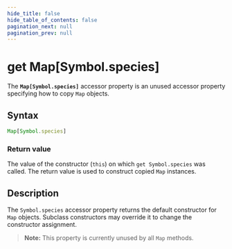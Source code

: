 ```yaml
---
hide_title: false
hide_table_of_contents: false
pagination_next: null
pagination_prev: null
---
```

# get Map\[Symbol.species]

The **`Map[Symbol.species]`** accessor property is an unused accessor property specifying how to copy `Map` objects.

## Syntax

```js
Map[Symbol.species]
```

### Return value

The value of the constructor (`this`) on which `get Symbol.species` was called. The return value is used to construct copied `Map` instances.

## Description

The `Symbol.species` accessor property returns the default constructor for `Map` objects. Subclass constructors may override it to change the constructor assignment.

> **Note:** This property is currently unused by all `Map` methods.
